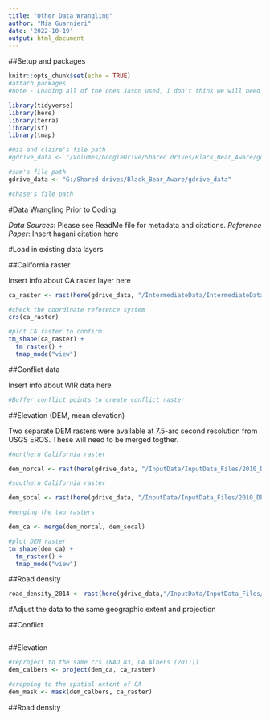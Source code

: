 ```yaml
---
title: "Other Data Wrangling"
author: "Mia Guarnieri"
date: '2022-10-19'
output: html_document
---
```


##Setup and packages

```r
knitr::opts_chunk$set(echo = TRUE)
#attach packages
#note - Loading all of the ones Jason used, I don't think we will need all of them 

library(tidyverse)
library(here)
library(terra)
library(sf)
library(tmap)

#mia and claire's file path
#gdrive_data <- "/Volumes/GoogleDrive/Shared drives/Black_Bear_Aware/gdrive_data"

#sam's file path
gdrive_data <- "G:/Shared drives/Black_Bear_Aware/gdrive_data"

#chase's file path

```

#Data Wrangling Prior to Coding

*Data Sources*: Please see ReadMe file for metadata and citations.
*Reference Paper*: Insert hagani citation here

#Load in existing data layers

##California raster

Insert info about CA raster layer here

```r

ca_raster <- rast(here(gdrive_data, "/IntermediateData/IntermediateData_Files/CARaster_Tiger_Reclassed/CARaster_Tiger_Reclassed.img"))

#check the coordinate reference system 
crs(ca_raster)

#plot CA raster to confirm
tm_shape(ca_raster) +
  tm_raster() +
  tmap_mode("view")

```

##Conflict data

Insert info about WIR data here

```r
#Buffer conflict points to create conflict raster
```

##Elevation (DEM, mean elevation)

Two separate DEM rasters were available at 7.5-arc second resolution from USGS EROS. These will need to be merged togther.

```r

#northern California raster

dem_norcal <- rast(here(gdrive_data, "/InputData/InputData_Files/2010_DEM_USGSEROS_Norcal/30n150w_20101117_gmted_mea075.tif"))

#southern California raster

dem_socal <- rast(here(gdrive_data, "/InputData/InputData_Files/2010_DEM_USGSEROS_Socal/30n120w_20101117_gmted_mea075.tif"))

#merging the two rasters

dem_ca <- merge(dem_norcal, dem_socal)

#plot DEM raster
tm_shape(dem_ca) +
  tm_raster() +
  tmap_mode("view")

```

##Road density

```r
road_density_2014 <- rast(here(gdrive_data,"/InputData/InputData_Files/2014_UsaRoadDensity_ESRI/2014_UsaRoadDensity_ESRI.tif"))
```


#Adjust the data to the same geographic extent and projection

##Conflict

```r

```

##Elevation
```r
#reproject to the same crs (NAD 83, CA Albers (2011))
dem_calbers <- project(dem_ca, ca_raster)

#cropping to the spatial extent of CA
dem_mask <- mask(dem_calbers, ca_raster)

```

##Road density

```r

```
